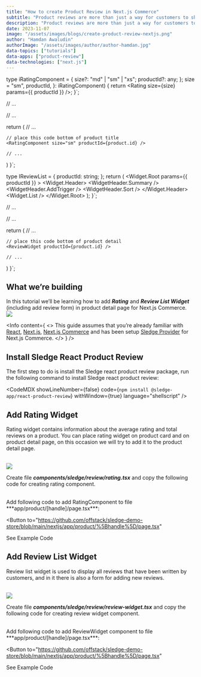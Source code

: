 ```yaml
---
title: "How to create Product Review in Next.js Commerce"
subtitle: "Product reviews are more than just a way for customers to share their opinions. They serve as powerful social proof, influencing the purchasing decisions of potential buyers."
description: "Product reviews are more than just a way for customers to share their opinions. They serve as powerful social proof, influencing the purchasing decisions of potential buyers. Positive reviews can boost credibility and trust, ultimately leading to increased sales and customer loyalty."
date: 2023-11-07
image: "/assets/images/blogs/create-product-review-nextjs.png"
author: "Hamdan Awaludin"
authorImage: "/assets/images/author/author-hamdan.jpg"
data-topics: ["tutorials"]
data-apps: ["product-review"]
data-technologies: ["next.js"]
---
```




type iRatingComponent = {
  size?: "md" | "sm" | "xs";
  productId?: any;
};
  size = "sm",
  productId,
}: iRatingComponent) {
  return <Rating size={size} params={{ productId }} />;
}`;

// ...

  // ...

  return (
    // ...

    // place this code bottom of product title
    <RatingComponent size="sm" productId={product.id} />

    // ...

  )
}`;



type IReviewList = {
  productId: string;
};
  return (
    <Widget.Root params={{ productId }} >
      <Widget.Header>
        <WidgetHeader.Summary />
        <WidgetHeader.AddTrigger />
        <WidgetHeader.Sort />
      </Widget.Header>
      <Widget.List />
    </Widget.Root>
  );
}`;

// ...

  // ...

  return (
    // ...

    // place this code bottom of product detail
    <ReviewWidget productId={product.id} />

    // ...

  )
}`;

<RecommendedPosts type="card" autoGenerate/>

## What we’re building

In this tutorial we’ll be learning how to add **_Rating_** and **_Review List Widget_** (including add review form) in product detail page for Next.js Commerce.
<br />
<img src="/assets/images/review-list-widget.png" />
<br />

<Info content={
  <>
  This guide assumes that you’re already familiar with <a href="https://react.dev/" target="_blank" >React</a>, <a href="https://nextjs.org/" target="_blank">Next.js</a>, <a href="https://nextjs.org/commerce" target="_blank">Next.js Commerce</a> and has been setup <a href="/blog/how-to-add-sledge-provider-in-shopify-next-js" target="_blank">Sledge Provider</a> for Next.js Commerce.
  </>
} />

## Install Sledge React Product Review

The first step to do is install the Sledge react product review package,
run the following command to install Sledge react product review:

<CodeMDX
  showLineNumber={false}
  code={`npm install @sledge-app/react-product-review`}
  withWindow={true}
  language="shellscript"
/>

## Add Rating Widget

Rating widget contains information about the average rating and total reviews on a product.
You can place rating widget on product card and on product detail page, on this occasion we will try to add it to the product detail page.

<br />
<img src="/assets/images/rating-widget.png" />
<br/>

Create file ***components/sledge/review/rating.tsx*** and copy the following code for creating rating component.
<CodeMDX
  showLineNumber={false}
  code={ratingComponentCode}
  withWindow={true}
  language="javascript"
/>

<br />
Add following code to add RatingComponent to file ***app/product/[handle]/page.tsx***:
<CodeMDX
  showLineNumber={false}
  code={code1}
  withWindow={true}
  language="javascript"
/>

<Button
  to="https://github.com/offstack/sledge-demo-store/blob/main/nextjs/app/product/%5Bhandle%5D/page.tsx"
>
  <span>See Example Code</span>
</Button>

## Add Review List Widget

Review list widget is used to display all reviews that have been written by customers, and in it there is also a form for adding new reviews.

<br />
<img src="/assets/images/review-list-widget.png" />
<br />

Create file ***components/sledge/review/review-widget.tsx*** and copy the following code for creating review widget component.
<CodeMDX
  showLineNumber={false}
  code={widgetComponentCode}
  withWindow={true}
  language="javascript"
/>


<br />
Add following code to add ReviewWidget component to file ***app/product/[handle]/page.tsx***:
<CodeMDX
  showLineNumber={false}
  code={code2}
  withWindow={true}
  language="javascript"
/>

<Button
  to="https://github.com/offstack/sledge-demo-store/blob/main/nextjs/app/product/%5Bhandle%5D/page.tsx"
>
  <span>See Example Code</span>
</Button>
